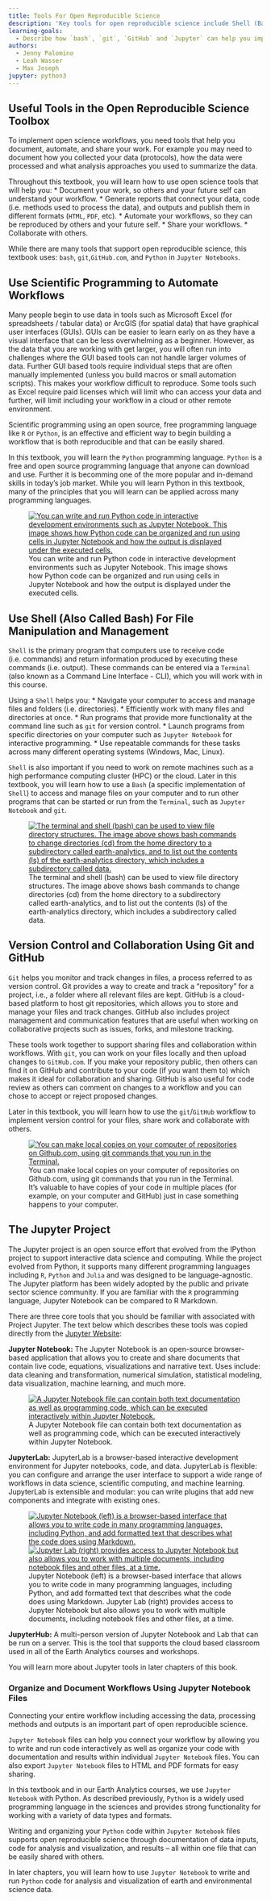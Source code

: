 ```yaml
---
title: Tools For Open Reproducible Science
description: 'Key tools for open reproducible science include Shell (Bash), git and GitHub, Jupyter, and Python. Learn how these tools help you implement open reproducible science workflows.'
learning-goals:
  - Describe how `bash`, `git`, `GitHub` and `Jupyter` can help you implement open reproducible science workflows.
authors:
  - Jenny Palomino
  - Leah Wasser
  - Max Joseph
jupyter: python3
---
```

## Useful Tools in the Open Reproducible Science Toolbox

To implement open science workflows, you need tools that help you document, automate, and share your work. For example you may need to document how you collected your data (protocols), how the data were processed and what analysis approaches you used to summarize the data.

Throughout this textbook, you will learn how to use open science tools that will help you: 
* Document your work, so others and your future self can understand your workflow.
* Generate reports that connect your data, code (i.e. methods used to process the data), and outputs and publish them in different formats (`HTML`, `PDF`, etc).
* Automate your workflows, so they can be reproduced by others and your future self.
* Share your workflows.
* Collaborate with others.

While there are many tools that support open reproducible science, this textbook uses: `bash`, `git`,`GitHub.com`, and `Python` in `Jupyter Notebooks`.

## Use Scientific Programming to Automate Workflows

Many people begin to use data in tools such as Microsoft Excel (for spreadsheets / tabular data) or ArcGIS (for spatial data) that have graphical user interfaces (GUIs). GUIs can be easier to learn early on as they have a visual interface that can be less overwhelming as a beginner. However, as the data that you are working with get larger, you will often run into challenges where the GUI based tools can not handle larger volumes of data. Further GUI based tools require individual steps that are often manually implemented (unless you build macros or small automation scripts). This makes your workflow difficult to reproduce. Some tools such as Excel require paid licenses which will limit who can access your data and further, will limit including your workflow in a cloud or other remote environment. 

Scientific programming using an open source, free programming language like `R` or `Python`, is an effective and efficient way to begin building a workflow that is both reproducible and that can be easily shared. 

In this textbook, you will learn the `Python` programming language. `Python` is a free and open source programming language that anyone can download and use. Further it is becomming one of the more popular and in-demand skills in today's job market. While you will learn Python in this textbook, many of the principles that you will learn can be applied across many programming languages. 

<figure>
 <a href="{{ site.url }}/images/earth-analytics/jupyter-interface/python-jupyter-notebook.png">
 <img src="{{ site.url }}/images/earth-analytics/jupyter-interface/python-jupyter-notebook.png" alt="You can write and run Python code in interactive development environments such as Jupyter Notebook. This image shows how Python code can be organized and run using cells in Jupyter Notebook and how the output is displayed under the executed cells. "></a>
 <figcaption>You can write and run Python code in interactive development environments such as Jupyter Notebook. This image shows how Python code can be organized and run using cells in Jupyter Notebook and how the output is displayed under the executed cells. 
 </figcaption>
</figure>


## Use Shell (Also Called Bash) For File Manipulation and Management

`Shell` is the primary program that computers use to receive code (i.e. commands) and return information produced by executing these commands (i.e. output). These commands can be entered via a `Terminal` (also known as a Command Line Interface - CLI), which you will work with in this course. 

Using a `Shell` helps you:
* Navigate your computer to access and manage files and folders (i.e. directories). 
* Efficiently work with many files and directories at once.
* Run programs that provide more functionality at the command line such as `git` for version control.
* Launch programs from specific directories on your computer such as `Jupyter Notebook` for interactive programming.
* Use repeatable commands for these tasks across many different operating systems (Windows, Mac, Linux).

`Shell` is also important if you need to work on remote machines such as a high performance computing cluster (HPC) or the cloud. Later in this textbook, you will learn how to use a `Bash` (a specific implementation of `Shell`) to access and manage files on your computer and to run other programs that can be started or run from the `Terminal`, such as `Jupyter Notebook` and `git`.

<figure>
 <a href="{{ site.url }}/images/earth-analytics/bash/terminal-ea-dir.png">
 <img src="{{ site.url }}/images/earth-analytics/bash/terminal-ea-dir.png" alt="The terminal and shell (bash) can be used to view file directory structures. The image above shows bash commands to change directories (cd) from the home directory to a subdirectory called earth-analytics, and to list out the contents (ls) of the earth-analytics directory, which includes a subdirectory called data. "></a>
 <figcaption>The terminal and shell (bash) can be used to view file directory structures. The image above shows bash commands to change directories (cd) from the home directory to a subdirectory called earth-analytics, and to list out the contents (ls) of the earth-analytics directory, which includes a subdirectory called data. 
 </figcaption>
</figure>


## Version Control and Collaboration Using Git and GitHub

`Git` helps you monitor and track changes in files, a process referred to as version control. Git provides a way to create and track a "repository" for a project, i.e., a folder where all relevant files are kept. GitHub is a cloud-based platform to host git repositories, which allows you to store and manage your files and track changes. GitHub also includes project management and communication features that are useful when working on collaborative projects such as issues, forks, and milestone tracking.

These tools work together to support sharing files and collaboration within workflows. With `git`, you can work on your files locally and then upload changes to `GitHub.com`. If you make your repository public, then others can find it on GitHub and contribute to your code (if you want them to) which makes it ideal for collaboration and sharing. GitHub is also useful for code review as others can comment on changes to a workflow and you can chose to accept or reject proposed changes. 

Later in this textbook, you will learn how to use the `git`/`GitHub` workflow to implement version control for your files, share work and collaborate with others. 

<figure>
 <a href="{{ site.url }}/images/earth-analytics/git-version-control/git-fork-repo.gif">
 <img src="{{ site.url }}/images/earth-analytics/git-version-control/git-fork-repo.gif" alt="You can make local copies on your computer of repositories on Github.com, using git commands that you run in the Terminal."></a>
 <figcaption> You can make local copies on your computer of repositories on Github.com, using git commands that you run in the Terminal. It's valuable to have copies of your code in multiple places (for example, on your computer and GitHub) just in case something happens to your computer. 
 </figcaption>
</figure>

## The Jupyter Project 

The Jupyter project is an open source effort that evolved from the IPython project to support interactive data science and computing. While the project evolved from Python, it supports many different programming languages including `R`, `Python` and `Julia` and was designed to be language-agnostic. The Jupyter platform has been widely adopted by the public and private sector science community. If you are familiar with the `R` programming language, Jupyter Notebook can be compared to R Markdown.

There are three core tools that you should be familiar with associated with Project Jupyter. The text below which describes these tools was copied directly from the <a href="https://jupyter.org/index.html" target="_blank"><i class="fas fa-external-link-alt"></i> Jupyter Website</a>:

**Jupyter Notebook:** The Jupyter Notebook is an open-source browser-based application that allows you to create and share documents that contain live code, equations, visualizations and narrative text. Uses include: data cleaning and transformation, numerical simulation, statistical modeling, data visualization, machine learning, and much more.

<figure>
 <a href="{{ site.url }}/images/courses/earth-analytics/bootcamp/jupyter-interface/notebook-components.png">
 <img src="{{ site.url }}/images/courses/earth-analytics/bootcamp/jupyter-interface/notebook-components.png" alt="A Jupyter Notebook file can contain both text documentation as well as programming code, which can be executed interactively within Jupyter Notebook."></a>
 <figcaption> A Jupyter Notebook file can contain both text documentation as well as programming code, which can be executed interactively within Jupyter Notebook.
 </figcaption>
</figure>

**JupyterLab:** JupyterLab is a browser-based interactive development environment for Jupyter notebooks, code, and data. JupyterLab is flexible: you can configure and arrange the user interface to support a wide range of workflows in data science, scientific computing, and machine learning. JupyterLab is extensible and modular: you can write plugins that add new components and integrate with existing ones.

<figure class="half">
    <a href="{{ site.url }}/images/earth-analytics/jupyter-interface/python-jupyter-notebook.png"><img src="{{ site.url }}/images/earth-analytics/jupyter-interface/python-jupyter-notebook.png" alt="Jupyter Notebook (left) is a browser-based interface that allows you to write code in many programming languages, including Python, and add formatted text that describes what the code does using Markdown."></a>
    <a href="{{ site.url }}/images/earth-analytics/jupyter-interface/multiple-notebooks-jupyter-lab.png"><img src="{{ site.url }}/images/earth-analytics/jupyter-interface//multiple-notebooks-jupyter-lab.png" alt="Jupyter Lab (right) provides access to Jupyter Notebook but also allows you to work with multiple documents, including notebook files and other files, at a time."></a>
    <figcaption>Jupyter Notebook (left) is a browser-based interface that allows you to write code in many programming languages, including Python, and add formatted text that describes what the code does using Markdown. Jupyter Lab (right) provides access to Jupyter Notebook but also allows you to work with multiple documents, including notebook files and other files, at a time.</figcaption>
</figure>


**JupyterHub:** A multi-person version of Jupyter Notebook and Lab that can be run on a server. This is the tool that supports the cloud based classroom used in all of the Earth Analytics courses and workshops.

You will learn more about Jupyter tools in later chapters of this book. 


### Organize and Document Workflows Using Jupyter Notebook Files

Connecting your entire workflow including accessing the data, processing methods and outputs is an important part of open reproducible science. 

`Jupyter Notebook` files can help you connect your workflow by allowing you to write and run code interactively as well as organize your code with documentation and results within individual `Jupyter Notebook` files. You can also export `Jupyter Notebook` files to HTML and PDF formats for easy sharing. 

In this textbook and in our Earth Analytics courses, we use `Jupyter Notebook` with Python. As described previously, `Python` is a widely used programming language in the sciences and provides strong functionality for working with a variety of data types and formats.

Writing and organizing your `Python` code within `Jupyter Notebook` files supports open reproducible science through documentation of data inputs, code for analysis and visualization, and results -- all within one file that can be easily shared with others. 

In later chapters, you will learn how to use `Jupyter Notebook` to write and run `Python` code for analysis and visualization of earth and environmental science data. 

